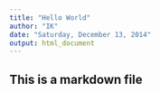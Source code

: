 ```yaml
---
title: "Hello World"
author: "IK"
date: "Saturday, December 13, 2014"
output: html_document
---
```

## This is a markdown file

